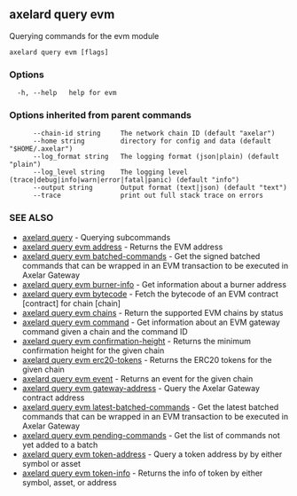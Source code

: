 ## axelard query evm

Querying commands for the evm module

```
axelard query evm [flags]
```

### Options

```
  -h, --help   help for evm
```

### Options inherited from parent commands

```
      --chain-id string     The network chain ID (default "axelar")
      --home string         directory for config and data (default "$HOME/.axelar")
      --log_format string   The logging format (json|plain) (default "plain")
      --log_level string    The logging level (trace|debug|info|warn|error|fatal|panic) (default "info")
      --output string       Output format (text|json) (default "text")
      --trace               print out full stack trace on errors
```

### SEE ALSO

- [axelard query](/cli-docs/v0_32_0/axelard_query) - Querying subcommands
- [axelard query evm address](/cli-docs/v0_32_0/axelard_query_evm_address) - Returns the EVM address
- [axelard query evm batched-commands](/cli-docs/v0_32_0/axelard_query_evm_batched-commands) - Get the signed batched commands that can be wrapped in an EVM transaction to be executed in Axelar Gateway
- [axelard query evm burner-info](/cli-docs/v0_32_0/axelard_query_evm_burner-info) - Get information about a burner address
- [axelard query evm bytecode](/cli-docs/v0_32_0/axelard_query_evm_bytecode) - Fetch the bytecode of an EVM contract \[contract\] for chain \[chain\]
- [axelard query evm chains](/cli-docs/v0_32_0/axelard_query_evm_chains) - Return the supported EVM chains by status
- [axelard query evm command](/cli-docs/v0_32_0/axelard_query_evm_command) - Get information about an EVM gateway command given a chain and the command ID
- [axelard query evm confirmation-height](/cli-docs/v0_32_0/axelard_query_evm_confirmation-height) - Returns the minimum confirmation height for the given chain
- [axelard query evm erc20-tokens](axelard_query_evm_erc20-tokens) - Returns the ERC20 tokens for the given chain
- [axelard query evm event](/cli-docs/v0_32_0/axelard_query_evm_event) - Returns an event for the given chain
- [axelard query evm gateway-address](/cli-docs/v0_32_0/axelard_query_evm_gateway-address) - Query the Axelar Gateway contract address
- [axelard query evm latest-batched-commands](/cli-docs/v0_32_0/axelard_query_evm_latest-batched-commands) - Get the latest batched commands that can be wrapped in an EVM transaction to be executed in Axelar Gateway
- [axelard query evm pending-commands](/cli-docs/v0_32_0/axelard_query_evm_pending-commands) - Get the list of commands not yet added to a batch
- [axelard query evm token-address](/cli-docs/v0_32_0/axelard_query_evm_token-address) - Query a token address by by either symbol or asset
- [axelard query evm token-info](/cli-docs/v0_32_0/axelard_query_evm_token-info) - Returns the info of token by either symbol, asset, or address
